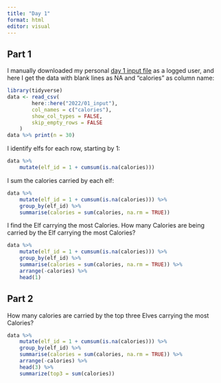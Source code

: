 ```yaml
---
title: "Day 1"
format: html
editor: visual
---
```


## Part 1

I manually downloaded my personal [day 1 input file](https://adventofcode.com/2022/day/1) as a logged user, and here I get the data with blank lines as NA and "calories" as column name:

```r
library(tidyverse)
data <- read_csv(
        here::here("2022/01_input"),
        col_names = c("calories"),
        show_col_types = FALSE,
        skip_empty_rows = FALSE
    )
data %>% print(n = 30)
```

I identify elfs for each row, starting by 1:

```r
data %>% 
    mutate(elf_id = 1 + cumsum(is.na(calories)))

```

I sum the calories carried by each elf:

```r
data %>% 
    mutate(elf_id = 1 + cumsum(is.na(calories))) %>% 
    group_by(elf_id) %>%
    summarise(calories = sum(calories, na.rm = TRUE))

```

I find the Elf carrying the most Calories. How many Calories are being carried by the Elf carrying the most Calories?

```r
data %>% 
    mutate(elf_id = 1 + cumsum(is.na(calories))) %>% 
    group_by(elf_id) %>%
    summarise(calories = sum(calories, na.rm = TRUE)) %>% 
    arrange(-calories) %>%
    head(1)

```

## Part 2

How many calories are carried by the top three Elves carrying the most Calories?

```r
data %>% 
    mutate(elf_id = 1 + cumsum(is.na(calories))) %>% 
    group_by(elf_id) %>%
    summarise(calories = sum(calories, na.rm = TRUE)) %>% 
    arrange(-calories) %>% 
    head(3) %>% 
    summarize(top3 = sum(calories))
```
